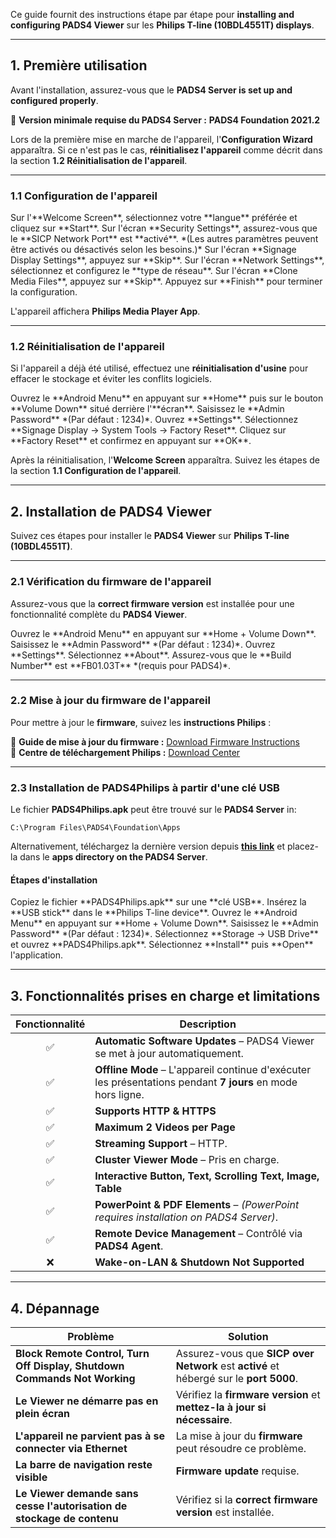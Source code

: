 Ce guide fournit des instructions étape par étape pour **installing and configuring PADS4 Viewer** sur les **Philips T-line (10BDL4551T) displays**.

***

## **1. Première utilisation**

Avant l'installation, assurez-vous que le **PADS4 Server is set up and configured properly**.

📌 **Version minimale requise du PADS4 Server :** **PADS4 Foundation 2021.2**

Lors de la première mise en marche de l'appareil, l'**Configuration Wizard** apparaîtra. Si ce n'est pas le cas, **réinitialisez l'appareil** comme décrit dans la section **1.2 Réinitialisation de l'appareil**.

***

### **1.1 Configuration de l'appareil**

<Steps>
  <Step title="Première étape">
    Sur l'**Welcome Screen**, sélectionnez votre **langue** préférée et cliquez sur **Start**.
  </Step>

  <Step title="Deuxième étape">
    Sur l'écran **Security Settings**, assurez-vous que le **SICP Network Port** est **activé**. *(Les autres paramètres peuvent être activés ou désactivés selon les besoins.)*
  </Step>

  <Step title="Troisième étape">
    Sur l'écran **Signage Display Settings**, appuyez sur **Skip**.
  </Step>

  <Step title="Quatrième étape">
    Sur l'écran **Network Settings**, sélectionnez et configurez le **type de réseau**.
  </Step>

  <Step title="Cinquième étape">
    Sur l'écran **Clone Media Files**, appuyez sur **Skip**.
  </Step>

  <Step title="Sixième étape">
    Appuyez sur **Finish** pour terminer la configuration.
  </Step>
</Steps>

L'appareil affichera **Philips Media Player App**.

***

### **1.2 Réinitialisation de l'appareil**

Si l'appareil a déjà été utilisé, effectuez une **réinitialisation d'usine** pour effacer le stockage et éviter les conflits logiciels.

<Steps>
  <Step title="Première étape">
    Ouvrez le **Android Menu** en appuyant sur **Home** puis sur le bouton **Volume Down** situé derrière l'**écran**.
  </Step>

  <Step title="Deuxième étape">
    Saisissez le **Admin Password** *(Par défaut : 1234)*.
  </Step>

  <Step title="Troisième étape">
    Ouvrez **Settings**.
  </Step>

  <Step title="Quatrième étape">
    Sélectionnez **Signage Display → System Tools → Factory Reset**.
  </Step>

  <Step title="Cinquième étape">
    Cliquez sur **Factory Reset** et confirmez en appuyant sur **OK**.
  </Step>
</Steps>

Après la réinitialisation, l'**Welcome Screen** apparaîtra. Suivez les étapes de la section **1.1 Configuration de l'appareil**.

***

## **2. Installation de PADS4 Viewer**

Suivez ces étapes pour installer le **PADS4 Viewer** sur **Philips T-line (10BDL4551T)**.

***

### **2.1 Vérification du firmware de l'appareil**

Assurez-vous que la **correct firmware version** est installée pour une fonctionnalité complète du **PADS4 Viewer**.

<Steps>
  <Step title="Première étape">
    Ouvrez le **Android Menu** en appuyant sur **Home + Volume Down**.
  </Step>

  <Step title="Deuxième étape">
    Saisissez le **Admin Password** *(Par défaut : 1234)*.
  </Step>

  <Step title="Troisième étape">
    Ouvrez **Settings**.
  </Step>

  <Step title="Quatrième étape">
    Sélectionnez **About**.
  </Step>

  <Step title="Cinquième étape">
    Assurez-vous que le **Build Number** est **FB01.03T** *(requis pour PADS4)*.
  </Step>
</Steps>

***

### **2.2 Mise à jour du firmware de l'appareil**

Pour mettre à jour le **firmware**, suivez les **instructions Philips** :

📌 **Guide de mise à jour du firmware :** [Download Firmware Instructions](https://www.dropbox.com/s/isi1ksa6pyy9oig/10BDL4551TLatestReleaseFW.pdf?dl=0)\
📌 **Centre de téléchargement Philips :** [Download Center](https://www.dropbox.com/s/fje9ge0ao8at6rq/One_Link.xlsm?dl=0)

***

### **2.3 Installation de PADS4Philips à partir d'une clé USB**

Le fichier **PADS4Philips.apk** peut être trouvé sur le **PADS4 Server** in:

```
C:\Program Files\PADS4\Foundation\Apps
```

Alternativement, téléchargez la dernière version depuis [**this link**](http://go.pads4.com/?fwlink=1006) et placez-la dans le **apps directory on the PADS4 Server**.

#### **Étapes d'installation**

<Steps>
  <Step title="Première étape">
    Copiez le fichier **PADS4Philips.apk** sur une **clé USB**.
  </Step>

  <Step title="Deuxième étape">
    Insérez la **USB stick** dans le **Philips T-line device**.
  </Step>

  <Step title="Étape Trois">
    Ouvrez le **Android Menu** en appuyant sur **Home + Volume Down**.
  </Step>

  <Step title="Étape Quatre">
    Saisissez le **Admin Password** *(Par défaut : 1234)*.
  </Step>

  <Step title="Étape Cinq">
    Sélectionnez **Storage → USB Drive** et ouvrez **PADS4Philips.apk**.
  </Step>

  <Step title="Étape Six">
    Sélectionnez **Install** puis **Open** l'application.
  </Step>
</Steps>

***

## **3. Fonctionnalités prises en charge et limitations**

| Fonctionnalité | Description                                                                                                 |
| :------------: | ----------------------------------------------------------------------------------------------------------- |
|        ✅       | **Automatic Software Updates** – PADS4 Viewer se met à jour automatiquement.                                |
|        ✅       | **Offline Mode** – L'appareil continue d'exécuter les présentations pendant **7 jours** en mode hors ligne. |
|        ✅       | **Supports HTTP & HTTPS**                                                                                   |
|        ✅       | **Maximum 2 Videos per Page**                                                                               |
|        ✅       | **Streaming Support** – HTTP.                                                                               |
|        ✅       | **Cluster Viewer Mode** – Pris en charge.                                                                   |
|        ✅       | **Interactive Button, Text, Scrolling Text, Image, Table**                                                  |
|        ✅       | **PowerPoint & PDF Elements** – *(PowerPoint requires installation on PADS4 Server)*.                       |
|        ✅       | **Remote Device Management** – Contrôlé via **PADS4 Agent**.                                                |
|        ❌       | **Wake-on-LAN & Shutdown Not Supported**                                                                    |

***

## **4. Dépannage**

| **Problème**                                                              | **Solution**                                                                           |
| ------------------------------------------------------------------------- | -------------------------------------------------------------------------------------- |
| **Block Remote Control, Turn Off Display, Shutdown Commands Not Working** | Assurez-vous que **SICP over Network** est **activé** et hébergé sur le **port 5000**. |
| **Le Viewer ne démarre pas en plein écran**                               | Vérifiez la **firmware version** et **mettez-la à jour si nécessaire**.                |
| **L'appareil ne parvient pas à se connecter via Ethernet**                | La mise à jour du **firmware** peut résoudre ce problème.                              |
| **La barre de navigation reste visible**                                  | **Firmware update** requise.                                                           |
| **Le Viewer demande sans cesse l'autorisation de stockage de contenu**    | Vérifiez si la **correct firmware version** est installée.                             |
